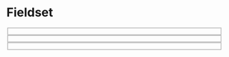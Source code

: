 

<Meta title="Components|Fieldset" component={Fieldset} />

# Fieldset

<Props of={Fieldset} />

<Preview>
  <Fieldset
    legend="Способы авторизации платежа"
    hint="Выберите все использованные"
  >
    <Checkbox checked label="2FA" />
    <Checkbox label="3D Secure" />
    <Checkbox checked label="Подтверждение по телефону" />
  </Fieldset>
</Preview>

<Preview>
  <Fieldset
    legend="Способы авторизации платежа"
    hint="Выберите все использованные"
  >
    <Checkbox readonly checked label="2FA" />
    <Checkbox readonly label="3D Secure" />
    <Checkbox readonly checked label="Подтверждение по телефону" />
  </Fieldset>
</Preview>

<Preview>
  <Fieldset
    legend="Вектор атаки"
    error="Выберите вектор: это обязательное поле"
  >
    <Radio label="Внешний" name="exmpl1" />
    <Radio label="Внутренний" name="exmpl1" />
  </Fieldset>
</Preview>
